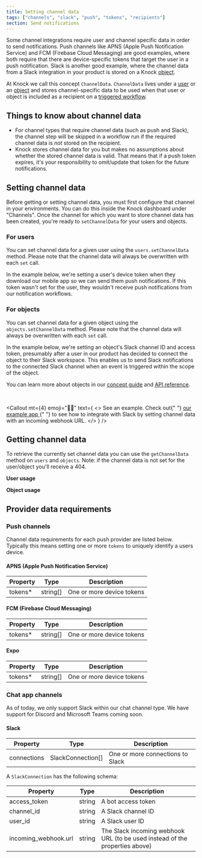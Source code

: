 ```yaml
---
title: Setting channel data
tags: ["channels", "slack", "push", "tokens", "recipients"]
section: Send notifications
---
```



Some channel integrations require user and channel specific data in order to send notifications. Push channels like APNS (Apple Push Notification Service) and FCM (Firebase Cloud Messaging) are good examples, where both require that there are device-specific tokens that target the user in a push notification. Slack is another good example, where the channel data from a Slack integration in your product is stored on a Knock [object](/send-and-manage-data/objects).

At Knock we call this concept `ChannelData`. `ChannelData` lives under a [user](/send-and-manage-data/users) or an [object](/send-and-manage-data/objects) and stores channel-specific data to be used when that user or object is included as a recipient on a [triggered workflow](/send-notifications/triggering-workflows).

## Things to know about channel data

- For channel types that require channel data (such as push and Slack), the channel step will be skipped in a workflow run if the required channel data is not stored on the recipient.
- Knock stores channel data for you but makes no assumptions about whether the stored channel data is valid. That means that if a push token expires, it's your responsibility to omit/update that token for the future notifications.

## Setting channel data

Before getting or setting channel data, you must first configure that channel in your environments. You can do this inside the Knock dashboard under "Channels". Once the channel for which you want to store channel data has been created, you're ready to `setChannelData` for your users and objects.

### For users

You can set channel data for a given user using the `users.setChannelData` method. Please note that the channel data will always be overwritten with each `set` call.

In the example below, we're setting a user's device token when they download our mobile app so we can send them push notifications. If this token wasn't set for the user, they wouldn't receive push notifications from our notification workflows.

<MultiLangCodeBlock
  snippet="users.setChannelData"
  title="Set channel data for a user"
/>

### For objects

You can set channel data for a given object using the `objects.setChannelData` method. Please note that the channel data will always be overwritten with each `set` call.

In the example below, we're setting an object's Slack channel ID and access token, presumably after a user in our product has decided to connect the object to their Slack workspace. This enables us to send Slack notifications to the connected Slack channel when an event is triggered within the scope of the object.

<MultiLangCodeBlock
  snippet="objects.setChannelData.slack"
  title="Set channel data for an object"
/>

You can learn more about objects in our [concept guide](/send-and-manage-data/objects) and [API reference](/reference#objects).

<br />

<Callout
  mt={4}
  emoji="👩‍💻"
  text={
    <>
      <span className="font-bold">See an example.</span> Check out{" "}
      <a href="https://github.com/knocklabs/knock-node-example-app/blob/main/db/seeds.ts#L103">
        our example app
      </a>{" "}
      to see how to integrate with Slack by setting channel data with an
      incoming webhook URL.
    </>
  }
/>

## Getting channel data

To retrieve the currently set channel data you can use the `getChannelData` method on `users` and `objects`. Note: if
the channel data is not set for the user/object you'll receive a 404.

**User usage**

<MultiLangCodeBlock
  snippet="users.getChannelData"
  title="Get channel data for a user"
/>

**Object usage**

<MultiLangCodeBlock
  snippet="objects.getChannelData"
  title="Get channel data for an object"
/>

## Provider data requirements

### Push channels

Channel data requirements for each push provider are listed below. Typically this means setting
one or more `tokens` to uniquely identify a users device.

#### APNS (Apple Push Notification Service)

| Property | Type     | Description               |
| -------- | -------- | ------------------------- |
| tokens\* | string[] | One or more device tokens |

#### FCM (Firebase Cloud Messaging)

| Property | Type     | Description               |
| -------- | -------- | ------------------------- |
| tokens\* | string[] | One or more device tokens |

#### Expo

| Property | Type     | Description               |
| -------- | -------- | ------------------------- |
| tokens\* | string[] | One or more device tokens |

### Chat app channels

As of today, we only support Slack within our chat channel type. We have support for Discord and Microsoft Teams coming soon.

#### Slack

| Property    | Type              | Description                      |
| ----------- | ----------------- | -------------------------------- |
| connections | SlackConnection[] | One or more connections to Slack |

A `SlackConnection` has the following schema:

| Property             | Type   | Description                                                                 |
| -------------------- | ------ | --------------------------------------------------------------------------- |
| access_token         | string | A bot access token                                                          |
| channel_id           | string | A Slack channel ID                                                          |
| user_id              | string | A Slack user ID                                                             |
| incoming_webhook.url | string | The Slack incoming webhook URL (to be used instead of the properties above) |
